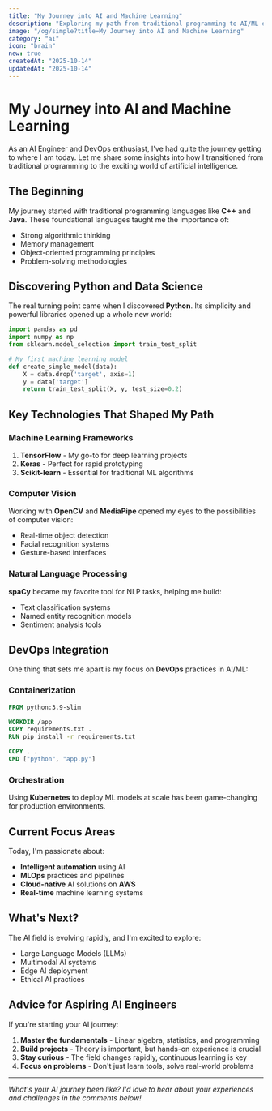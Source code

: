```yaml
---
title: "My Journey into AI and Machine Learning"
description: "Exploring my path from traditional programming to AI/ML engineering and the technologies that shaped my career."
image: "/og/simple?title=My Journey into AI and Machine Learning"
category: "ai"
icon: "brain"
new: true
createdAt: "2025-10-14"
updatedAt: "2025-10-14"
---
```


# My Journey into AI and Machine Learning

As an AI Engineer and DevOps enthusiast, I've had quite the journey getting to where I am today. Let me share some insights into how I transitioned from traditional programming to the exciting world of artificial intelligence.

## The Beginning

My journey started with traditional programming languages like **C++** and **Java**. These foundational languages taught me the importance of:

- Strong algorithmic thinking
- Memory management
- Object-oriented programming principles
- Problem-solving methodologies

## Discovering Python and Data Science

The real turning point came when I discovered **Python**. Its simplicity and powerful libraries opened up a whole new world:

```python
import pandas as pd
import numpy as np
from sklearn.model_selection import train_test_split

# My first machine learning model
def create_simple_model(data):
    X = data.drop('target', axis=1)
    y = data['target']
    return train_test_split(X, y, test_size=0.2)
```

## Key Technologies That Shaped My Path

### Machine Learning Frameworks

1. **TensorFlow** - My go-to for deep learning projects
2. **Keras** - Perfect for rapid prototyping
3. **Scikit-learn** - Essential for traditional ML algorithms

### Computer Vision

Working with **OpenCV** and **MediaPipe** opened my eyes to the possibilities of computer vision:

- Real-time object detection
- Facial recognition systems
- Gesture-based interfaces

### Natural Language Processing

**spaCy** became my favorite tool for NLP tasks, helping me build:

- Text classification systems
- Named entity recognition models
- Sentiment analysis tools

## DevOps Integration

One thing that sets me apart is my focus on **DevOps** practices in AI/ML:

### Containerization
```dockerfile
FROM python:3.9-slim

WORKDIR /app
COPY requirements.txt .
RUN pip install -r requirements.txt

COPY . .
CMD ["python", "app.py"]
```

### Orchestration
Using **Kubernetes** to deploy ML models at scale has been game-changing for production environments.

## Current Focus Areas

Today, I'm passionate about:

- **Intelligent automation** using AI
- **MLOps** practices and pipelines
- **Cloud-native** AI solutions on **AWS**
- **Real-time** machine learning systems

## What's Next?

The AI field is evolving rapidly, and I'm excited to explore:

- Large Language Models (LLMs)
- Multimodal AI systems
- Edge AI deployment
- Ethical AI practices

## Advice for Aspiring AI Engineers

If you're starting your AI journey:

1. **Master the fundamentals** - Linear algebra, statistics, and programming
2. **Build projects** - Theory is important, but hands-on experience is crucial
3. **Stay curious** - The field changes rapidly, continuous learning is key
4. **Focus on problems** - Don't just learn tools, solve real-world problems

---

*What's your AI journey been like? I'd love to hear about your experiences and challenges in the comments below!*